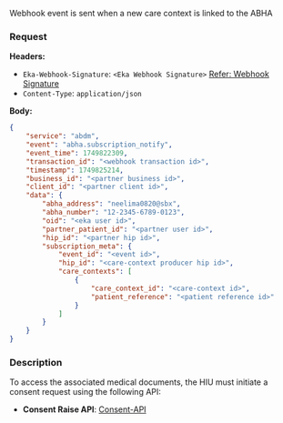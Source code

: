 Webhook event is sent when a new care context is linked to the ABHA

### Request
**Headers:**

- `Eka-Webhook-Signature`: `<Eka Webhook Signature>`  [Refer: Webhook Signature](/api-reference/connect/webhooks/webhook-signature)
- `Content-Type`: `application/json`

**Body:**

```json
{
    "service": "abdm",
    "event": "abha.subscription_notify",
    "event_time": 1749822309,
    "transaction_id": "<webhook transaction id>",
    "timestamp": 1749825214,
    "business_id": "<partner business id>",
    "client_id": "<partner client id>",
    "data": {
        "abha_address": "neelima0820@sbx",
        "abha_number": "12-2345-6789-0123",
        "oid": "<eka user id>",
        "partner_patient_id": "<partner user id>",
        "hip_id": "<partner hip id>",
        "subscription_meta": {
            "event_id": "<event id>",
            "hip_id": "<care-context producer hip id>",
            "care_contexts": [
                {
                    "care_context_id": "<care-context id>",
                    "patient_reference": "<patient reference id>"
                }
            ]
        }
    }
}

```
### Description
To access the associated medical documents, the HIU must initiate a consent request using the following API:

- **Consent Raise API**: [Consent-API](/api-reference/user-app/abdm-connect/consents/consent-create)




